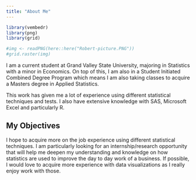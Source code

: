 ```yaml
---
title: "About Me"
---
```

```r

library(vembedr)
library(png)
library(grid)

#img <- readPNG(here::here("Robert-picture.PNG"))
#grid.raster(img)

```

I am a current student at Grand Valley State University, majoring in Statistics with a minor in Economics. On top of this, I am also in a Student Initiated Combined Degree Program which means I am also taking classes to acquire a Masters degree in Applied Statistics.  
  
This work has given me a lot of experience using different statistical techniques and tests. I also have extensive knowledge with SAS, Microsoft Excel and particularly R.  
  
## My Objectives

I hope to acquire more on the job experience using different statistical techniques. I am particularly looking for an internship/research opportunity that will help me deepen my understanding and knowledge on how statistics are used to improve the day to day work of a business. If possible, I would love to acquire more experience with data visualizations as I really enjoy work with those.